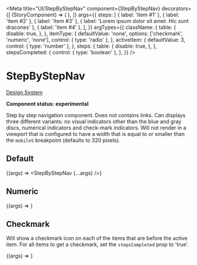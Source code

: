 

<Meta
  title="UI/StepByStepNav"
  component={StepByStepNav}
  decorators={[
    (StoryComponent) => (
      <Decorator>
        <StoryComponent />
      </Decorator>
    ),
  ]}
  args={{
    steps: [
      { label: 'item #1' },
      { label: 'item #2' },
      { label: 'item #3' },
      { label: 'Lorem ipsum dolor sit amet. Hic sunt dracones' },
      { label: 'item #4' },
    ],
  }}
  argTypes={{
    className: {
      table: {
        disable: true,
      },
    },
    itemType: {
      defaultValue: 'none',
      options: ['checkmark', 'numeric', 'none'],
      control: { type: 'radio' },
    },
    activeItem: {
      defaultValue: 3,
      control: { type: 'number' },
    },
    steps: {
      table: {
        disable: true,
      },
    },
    stepsCompleted: {
      control: { type: 'boolean' },
    },
  }}
/>

# StepByStepNav

[Design System](https://designsystem.amsterdam.nl/7awj1hc9f/p/0659fc-step-by-step-navigation)

**Component status: experimental**

Step by step navigation component. Does not contains links. Can displays three different variants: no visual indicators other than the blue and gray discs, numerical indicators and check-mark indicators. Will not render in a viewport that is configured to have a width that is equal to or smaller than the `mobileS` breakpoint (defaults to 320 pixels).

## Default

<Story name="Default">{(args) => <StepByStepNav {...args} />}</Story>

## Numeric

<Story name="Numeric">
  {(args) => <StepByStepNav {...args} itemType="numeric" />}
</Story>

## Checkmark

Will show a checkmark icon on each of the items that are before the active item. For all items to get a checkmark, set the `stepsCompleted` prop to 'true'.

<Story name="Checkmark">
  {(args) => <StepByStepNav {...args} itemType="checkmark" />}
</Story>
